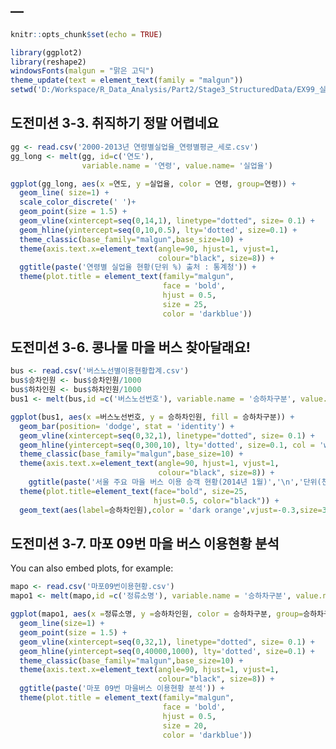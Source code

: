---
---

```r
knitr::opts_chunk$set(echo = TRUE)
```
```r
library(ggplot2)
library(reshape2)
windowsFonts(malgun = "맑은 고딕")
theme_update(text = element_text(family = "malgun"))
setwd('D:/Workspace/R_Data_Analysis/Part2/Stage3_StructuredData/EX99_실전문제')

```


## 도전미션 3-3. 취직하기 정말 어렵네요



```r
gg <- read.csv('2000-2013년 연령별실업율_연령별평균_세로.csv')
gg_long <- melt(gg, id=c('연도'),
                variable.name = '연령', value.name= '실업율')

ggplot(gg_long, aes(x =연도, y =실업율, color = 연령, group=연령)) +
  geom_line( size=1) +
  scale_color_discrete(' ')+
  geom_point(size = 1.5) +
  geom_vline(xintercept=seq(0,14,1), linetype="dotted", size= 0.1) +
  geom_hline(yintercept=seq(0,10,0.5), lty='dotted', size=0.1) +
  theme_classic(base_family="malgun",base_size=10) +
  theme(axis.text.x=element_text(angle=90, hjust=1, vjust=1,
                                 colour="black", size=8)) +
  ggtitle(paste('연령별 실업율 현황(단위 %) 출처 : 통계청')) +
  theme(plot.title = element_text(family="malgun",
                                  face = 'bold',
                                  hjust = 0.5,
                                  size = 25,
                                  color = 'darkblue'))
```

## 도전미션 3-6. 콩나물 마을 버스 찾아달래요!



```r
bus <- read.csv('버스노선별이용현황합계.csv')
bus$승차인원 <- bus$승차인원/1000
bus$하차인원 <- bus$하차인원/1000
bus1 <- melt(bus,id =c('버스노선번호'), variable.name = '승하차구분', value.name='승하차인원')

ggplot(bus1, aes(x =버스노선번호, y = 승하차인원, fill = 승하차구분)) +
  geom_bar(position= 'dodge', stat = 'identity') +
  geom_vline(xintercept=seq(0,32,1), linetype="dotted", size= 0.1) +
  geom_hline(yintercept=seq(0,300,10), lty='dotted', size=0.1, col = 'white') +
  theme_classic(base_family="malgun",base_size=10) +
  theme(axis.text.x=element_text(angle=90, hjust=1, vjust=1,
                                 colour="black", size=8)) +
    ggtitle(paste('서울 주요 마을 버스 이용 승객 현황(2014년 1월)','\n','단위(천명)')) +
  theme(plot.title=element_text(face="bold", size=25,
                                hjust=0.5, color="black")) +
  geom_text(aes(label=승하차인원),color = 'dark orange',vjust=-0.3,size=3) 

```


## 도전미션 3-7. 마포 09번 마을 버스 이용현황 분석

You can also embed plots, for example:


```r
mapo <- read.csv('마포09번이용현황.csv')
mapo1 <- melt(mapo,id =c('정류소명'), variable.name = '승하차구분', value.name='승하차인원')

ggplot(mapo1, aes(x =정류소명, y =승하차인원, color = 승하차구분, group=승하차구분)) +
  geom_line(size=1) +
  geom_point(size = 1.5) +
  geom_vline(xintercept=seq(0,32,1), linetype="dotted", size= 0.1) +
  geom_hline(yintercept=seq(0,40000,1000), lty='dotted', size=0.1) +
  theme_classic(base_family="malgun",base_size=10) +
  theme(axis.text.x=element_text(angle=90, hjust=1, vjust=1,
                                 colour="black", size=8)) +
  ggtitle(paste('마포 09번 마을버스 이용현황 분석')) +
  theme(plot.title = element_text(family="malgun",
                                  face = 'bold',
                                  hjust = 0.5,
                                  size = 20,
                                  color = 'darkblue'))
```

